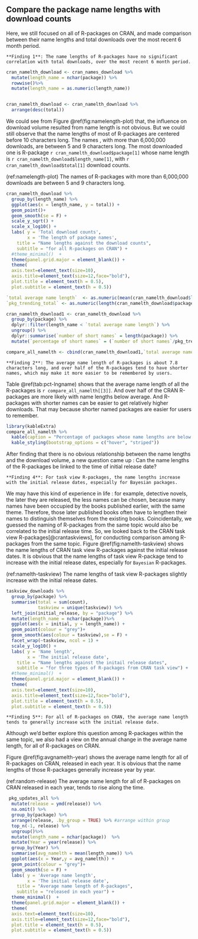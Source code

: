 ## Compare the package name lengths with download counts

Here, we still focused on all of R-packages on CRAN, and made comparison between their name lengths and total downloads over the most recent 6 month period.

```block
**Finding 1**: The name lengths of R-packages have no significant correlation with total downloads, over the most recent 6 month period.
```

```r
cran_namelth_download <- cran_names_download %>%
  mutate(length_name = nchar(package)) %>%
  rowwise()%>%
  mutate(length_name = as.numeric(length_name)) 


cran_namelth_download <- cran_namelth_download %>%
  arrange(desc(total)) 
```

We could see from Figure \@ref(fig:namelength-plot) that, the influence on download volume resulted from name length is not obvious. But we could still observe that the name lengths of most of R-packages are centered before 10 characters long. The names , with more than 6,000,000 downloads, are between 5 and 9 characters long. The most downloaded one is R-package `r cran_namelth_download$package[1]` whose name length is `r cran_namelth_download$length_name[1]`, with `r cran_namelth_download$total[1]` download counts.

(ref:namelength-plot) The names of R-packages with more than 6,000,000 downloads are between 5 and 9 characters long. 

```r
cran_namelth_download %>%
  group_by(length_name) %>%
  ggplot(aes(x = length_name, y = total)) +
  geom_point()+
  geom_smooth(se = F) +
  scale_y_sqrt() +
  scale_x_log10() +
  labs( y = 'Total download counts',
        x = 'The length of package names',
    title = "Name lengths against the download counts",
    subtitle = "for all R-packages on CRAN") +
  #theme_minimal()  +
  theme(panel.grid.major = element_blank()) +
  theme(
  axis.text=element_text(size=10),
  axis.title=element_text(size=12,face="bold"),
  plot.title = element_text(h = 0.5),
  plot.subtitle = element_text(h = 0.5))


```


```r
`total average name length`  <- as.numeric(mean(cran_namelth_download$length_name))
`pkg_trending_total` <- as.numeric(length(cran_namelth_download$package))

cran_namelth_download1 <- cran_namelth_download %>%
  group_by(package) %>%
  dplyr::filter(length_name < `total average name length`) %>%
  ungroup() %>%
  dplyr::summarise(`number of short names` = length(package)) %>%
  mutate(`percentage of short names` = (`number of short names`/pkg_trending_total)*100)

compare_all_namelth <- cbind(cran_namelth_download1,`total average name length`)

```

```block
**Finding 2**: The average name length of R-packages is about 7.8 characters long, and over half of the R-packages tend to have shorter names, which may make it more easier to be remembered by users.
```

Table \@ref(tab:pct-lngname) shows that the average name length of all the R-packages is `r compare_all_namelth[[3]]`. And over half of the CRAN R-packages are more likely with name lengths below average. And R-packages with shorter names can be easier to get relatively higher downloads. That may because shorter named packages are easier for users to remember.

```r
library(kableExtra)
compare_all_namelth %>%
  kable(caption = "Percentage of packages whose name lengths are below average") %>%
  kable_styling(bootstrap_options = c("hover", "striped"))
```

After finding that there is no obvious relationship between the name lengths and the download volume, a new question came up : Can the name lengths of the R-packages be linked to the time of initial release date?

```block
**Finding 4**: For task view R-packages, the name lengths increase with the initial release dates, especially for Bayesian packages.
```

We may have this kind of experience in life : for example, detective novels, the later they are released, the less names can be chosen, because many names have been occupied by the books published earlier, with the same theme. Therefore, those later published books often have to lengthen their names to distinguish themselves from the existing books. Coincidentally, we guessed the naming of R-packages from the same topic would also be correlated to the initial release time. So, we looked back to the CRAN task view R-packages[@crantaskviews], for conducting comparison among R-packages from the same topic. Figure \@ref(fig:namelth-taskview) shows the name lengths of CRAN task view R-packages against the initial release dates. It is obvious that the name lengths of task view R-package tend to increase with the initial release dates, especially for `Bayesian` R-packages.

(ref:namelth-taskview) The name lengths of task view R-packages slightly increase with the initial release dates.

```r
taskview_downloads %>% 
  group_by(package) %>% 
  summarise(total = sum(count), 
            taskview = unique(taskview)) %>% 
  left_join(initial_release, by = "package") %>%
  mutate(length_name = nchar(package))%>%
  ggplot(aes(x = initial, y = length_name)) +
  geom_point(colour = "grey")+
  geom_smooth(aes(colour = taskview),se = F) +
  facet_wrap(~taskview, ncol = 1) +
  scale_y_log10() +
  labs( y = 'Name length',
        x = 'The initial release date',
    title = "Name lengths against the initail release dates",
    subtitle = "for three types of R-packages from CRAN task view") +
  #theme_minimal()  +
  theme(panel.grid.major = element_blank()) +
  theme(
  axis.text=element_text(size=10),
  axis.title=element_text(size=12,face="bold"),
  plot.title = element_text(h = 0.5),
  plot.subtitle = element_text(h = 0.5))
```


```block
**Finding 5**: For all of R-packages on CRAN, the average name length tends to generally increase with the initial release date.
```

Although we'd better explore this question among R-packages within the same topic, we also had a view on the annual change in the average name length, for all of R-packages on CRAN.

Figure \@ref(fig:avgnamelth-year) shows the average name length for all of R-packages on CRAN, released in each year. It is obvious that the name lengths of those R-packages generally increase year by year.

(ref:random-release) The average name length for all of R-packages on CRAN released in each year, tends to rise along the time.

```r
 pkg_updates_all %>%
  mutate(release = ymd(release)) %>%
  na.omit() %>%
  group_by(package) %>%
  arrange(release, .by_group = TRUE) %>% #arrange within group
  top_n(-1, release) %>% 
  ungroup()%>%
  mutate(length_name = nchar(package))  %>%
  mutate(Year = year(release)) %>%
  group_by(Year) %>%
  summarise(avg_namelth = mean(length_name)) %>%
  ggplot(aes(x = Year,y = avg_namelth)) +
  geom_point(colour = "grey")+
  geom_smooth(se = F) +
  labs( y = 'Average name length',
        x = 'The initial release date',
    title = "Average name length of R-packages",
    subtitle = "released in each year") +
  theme_minimal()  +
  theme(panel.grid.major = element_blank()) +
  theme(
  axis.text=element_text(size=10),
  axis.title=element_text(size=12,face="bold"),
  plot.title = element_text(h = 0.5),
  plot.subtitle = element_text(h = 0.5))
```

